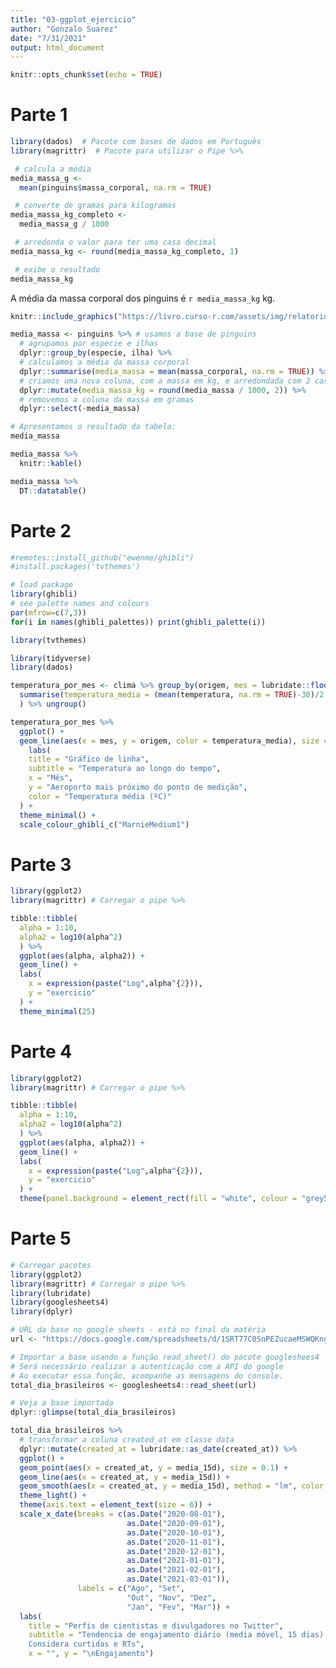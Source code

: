 ```yaml
---
title: "03-ggplot_ejercicio"
author: "Gonzalo Suarez"
date: "7/31/2021"
output: html_document
---
```


```r
knitr::opts_chunk$set(echo = TRUE)
```
# Parte 1

```r
library(dados)  # Pacote com bases de dados em Português
library(magrittr)  # Pacote para utilizar o Pipe %>%
```

```r
 # calcula a média
media_massa_g <-
  mean(pinguins$massa_corporal, na.rm = TRUE) 

 # converte de gramas para kilogramas
media_massa_kg_completo <-
  media_massa_g / 1000 

 # arredonda o valor para ter uma casa decimal
media_massa_kg <- round(media_massa_kg_completo, 1)

 # exibe o resultado
media_massa_kg 
```
A média da massa corporal dos pinguins é `r media_massa_kg` kg.

```r
knitr::include_graphics("https://livro.curso-r.com/assets/img/relatorios/dados-hex.png")
```

```r
media_massa <- pinguins %>% # usamos a base de pinguins
  # agrupamos por especie e ilhas
  dplyr::group_by(especie, ilha) %>%  
  # calculamos a média da massa corporal 
  dplyr::summarise(media_massa = mean(massa_corporal, na.rm = TRUE)) %>% 
  # criamos uma nova coluna, com a massa em kg, e arredondada com 2 casas decimais
  dplyr::mutate(media_massa_kg = round(media_massa / 1000, 2)) %>%  
  # removemos a coluna da massa em gramas
  dplyr::select(-media_massa)

# Apresentamos o resultado da tabela:
media_massa
```

```r
media_massa %>%
  knitr::kable()
```

```r
media_massa %>%
  DT::datatable()
```

# Parte 2
```r
#remotes::install_github("ewenme/ghibli")
#install.packages('tvthemes')

# load package
library(ghibli)
# see palette names and colours
par(mfrow=c(7,3))
for(i in names(ghibli_palettes)) print(ghibli_palette(i))

library(tvthemes)
```

```r

library(tidyverse)
library(dados)

temperatura_por_mes <- clima %>% group_by(origem, mes = lubridate::floor_date(data_hora, "month")) %>% 
  summarise(temperatura_media = (mean(temperatura, na.rm = TRUE)-30)/2
  ) %>% ungroup()

temperatura_por_mes %>% 
  ggplot() +
  geom_line(aes(x = mes, y = origem, color = temperatura_media), size = 10) +
    labs(
    title = "Gráfico de linha",
    subtitle = "Temperatura ao longo do tempo",
    x = "Mês",
    y = "Aeroporto mais próximo do ponto de medição",
    color = "Temperatura média (ºC)" 
  ) + 
  theme_minimal() +
  scale_colour_ghibli_c("MarnieMedium1")
```

# Parte 3

```r
library(ggplot2)
library(magrittr) # Carregar o pipe %>%

tibble::tibble(
  alpha = 1:10,
  alpha2 = log10(alpha^2)
  ) %>% 
  ggplot(aes(alpha, alpha2)) +
  geom_line() +
  labs(
    x = expression(paste("Log",alpha^{2})),
    y = "exercicio"
  ) +
  theme_minimal(25)
```

# Parte 4

```r
library(ggplot2)
library(magrittr) # Carregar o pipe %>%

tibble::tibble(
  alpha = 1:10,
  alpha2 = log10(alpha^2)
  ) %>% 
  ggplot(aes(alpha, alpha2)) +
  geom_line() +
  labs(
    x = expression(paste("Log",alpha^{2})),
    y = "exercicio"
  ) +
  theme(panel.background = element_rect(fill = "white", colour = "grey50"))

```

# Parte 5

```r
# Carregar pacotes
library(ggplot2)
library(magrittr) # Carregar o pipe %>%
library(lubridate)
library(googlesheets4)
library(dplyr)

# URL da base no google sheets - está no final da matéria
url <- "https://docs.google.com/spreadsheets/d/1SRT77C0SnPEZucaeMSWQKngE9F7Vwb4irGwDgB7CxtM/edit?usp=sharing"

# Importar a base usando a função read_sheet() do pacote googleshees4
# Será necessário realizar a autenticação com a API do google
# Ao executar essa função, acompanhe as mensagens do console.
total_dia_brasileiros <- googlesheets4::read_sheet(url)

# Veja a base importada
dplyr::glimpse(total_dia_brasileiros)

total_dia_brasileiros %>%
  # transformar a coluna created_at em classe data
  dplyr::mutate(created_at = lubridate::as_date(created_at)) %>% 
  ggplot() +
  geom_point(aes(x = created_at, y = media_15d), size = 0.1) +
  geom_line(aes(x = created_at, y = media_15d)) +
  geom_smooth(aes(x = created_at, y = media_15d), method = "lm", color = "red", se = F) +
  theme_light() +
  theme(axis.text = element_text(size = 6)) +
  scale_x_date(breaks = c(as.Date("2020-08-01"),
                          as.Date("2020-09-01"),
                          as.Date("2020-10-01"),
                          as.Date("2020-11-01"),
                          as.Date("2020-12-01"),
                          as.Date("2021-01-01"),
                          as.Date("2021-02-01"),
                          as.Date("2021-03-01")),
               labels = c("Ago", "Set",
                          "Out", "Nov", "Dez",
                          "Jan", "Fev", "Mar")) +
  labs(
    title = "Perfis de cientistas e divulgadores no Twitter",
    subtitle = "Tendencia de engajamento diário (media móvel, 15 dias).
    Considera curtidas e RTs",
    x = "", y = "\nEngajamento")

```

